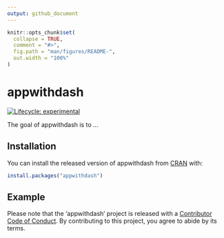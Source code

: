 ```yaml
---
output: github_document
---
```


<!-- README.md is generated from README.Rmd. Please edit that file -->

```r
knitr::opts_chunk$set(
  collapse = TRUE,
  comment = "#>",
  fig.path = "man/figures/README-",
  out.width = "100%"
)
```
# appwithdash

<!-- badges: start -->
[![Lifecycle: experimental](https://img.shields.io/badge/lifecycle-experimental-orange.svg)](https://www.tidyverse.org/lifecycle/#experimental)
<!-- badges: end -->

The goal of appwithdash is to ...

## Installation

You can install the released version of appwithdash from [CRAN](https://CRAN.R-project.org) with:

``` r
install.packages("appwithdash")
```

## Example

Please note that the 'appwithdash' project is released with a
[Contributor Code of Conduct](CODE_OF_CONDUCT.md).
By contributing to this project, you agree to abide by its terms.
